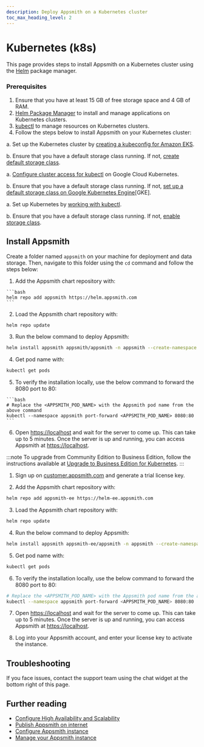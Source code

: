 ```yaml
---
description: Deploy Appsmith on a Kubernetes cluster
toc_max_heading_level: 2
---
```


# Kubernetes (k8s)

This page provides steps to install Appsmith on a Kubernetes cluster using the [Helm](https://helm.sh) package manager.

### Prerequisites
1. Ensure that you have at least 15 GB of free storage space and 4 GB of RAM.
2. [Helm Package Manager](https://helm.sh/docs/intro/install/) to install and manage applications on Kubernetes clusters.
3. [kubectl](https://kubernetes.io/docs/tasks/tools/#kubectl) to manage resources on Kubernetes clusters.
4. Follow the steps below to install Appsmith on your Kubernetes cluster:

<Tabs groupId="configurations" queryString="current-configuration">
 <TabItem label="AWS EKS" value="AWSEKS">

  a. Set up the Kubernetes cluster by [creating a kubeconfig for Amazon EKS](https://docs.aws.amazon.com/eks/latest/userguide/create-kubeconfig.html).

  b. Ensure that you have a default storage class running. If not, [create default storage class](https://docs.aws.amazon.com/eks/latest/userguide/storage-classes.html).

</TabItem>
<TabItem label="Google Cloud Kubernetes" value="GoogleCloudKubernetes">

  a. [Configure cluster access for kubectl](https://cloud.google.com/kubernetes-engine/docs/how-to/cluster-access-for-kubectl) on Google Cloud Kubernetes.

  b. Ensure that you have a default storage class running. If not, [set up a default storage class on Google Kubernetes Engine](https://cloud.google.com/anthos/clusters/docs/on-prem/1.3/how-to/default-storage-class)[GKE].

</TabItem>
<TabItem label="Microk8s" value="Microk8s">

  a. Set up Kubernetes by [working with kubectl](https://microk8s.io/docs/working-with-kubectl).

  b. Ensure that you have a default storage class running. If not, [enable storage class](https://microk8s.io/docs/command-reference#heading--microk8s-enable).
    
</TabItem>
</Tabs>

## Install Appsmith

Create a folder named `appsmith` on your machine for deployment and data storage. Then, navigate to this folder using the `cd` command and follow the steps below:

<Tabs groupId="appsmithEditions" queryString="current-edition">
  <TabItem label="Community Edition" value="communityEdition"> 

  1. Add the Appsmith chart repository with:

    ```bash
    helm repo add appsmith https://helm.appsmith.com
    ```

  2. Load the Appsmith chart repository with:
  ```bash
  helm repo update
  ```

  3. Run the below command to deploy Appsmith:
  ```bash
  helm install appsmith appsmith/appsmith -n appsmith --create-namespace
  ```

  4. Get pod name with:

  ```bash
  kubectl get pods
  ```

  5. To verify the installation locally, use the below command to forward the 8080 port to 80:
  
    ```bash
    # Replace the <APPSMITH_POD_NAME> with the Appsmith pod name from the above command 
    kubectl --namespace appsmith port-forward <APPSMITH_POD_NAME> 8080:80
    ```

  6. Open [https://localhost](https://localhost) and wait for the server to come up. This can take up to 5 minutes. Once the server is up and running, you can access Appsmith at [https://localhost](https://localhost).

</TabItem>
<TabItem label="Business Edition" value="businessEdition"> 

:::note
To upgrade from Community Edition to Business Edition, follow the instructions available at [Upgrade to Business Edition for Kubernetes](/getting-started/setup/upgrade-to-business-edition/kubernetes).
:::

1. Sign up on [customer.appsmith.com](https://customer.appsmith.com/) and generate a trial license key.

2. Add the Appsmith chart repository with:

  ```bash
  helm repo add appsmith-ee https://helm-ee.appsmith.com
  ```
3. Load the Appsmith chart repository with:

  ```bash
  helm repo update
  ```

4. Run the below command to deploy Appsmith:

  ```bash
  helm install appsmith appsmith-ee/appsmith -n appsmith --create-namespace
  ```

5. Get pod name with:

  ```bash
  kubectl get pods
  ```

6. To verify the installation locally, use the below command to forward the 8080 port to 80:
  
  ```bash
  # Replace the <APPSMITH_POD_NAME> with the Appsmith pod name from the above command 
  kubectl --namespace appsmith port-forward <APPSMITH_POD_NAME> 8080:80
  ```

7. Open [https://localhost](https://localhost) and wait for the server to come up. This can take up to 5 minutes. Once the server is up and running, you can access Appsmith at [https://localhost](https://localhost).

8. Log into your Appsmith account, and enter your license key to activate the instance.


</TabItem>
</Tabs>   

## Troubleshooting
If you face issues, contact the support team using the chat widget at the bottom right of this page.

## Further reading

* [Configure High Availability and Scalability](/getting-started/setup/installation-guides/kubernetes/configure-high-availability)
* [Publish Appsmith on internet](/getting-started/setup/installation-guides/kubernetes/publish-appsmith-online)
* [Configure Appsmith instance](/getting-started/setup/instance-configuration#configure-helm-installations)
* [Manage your Appsmith instance](/getting-started/setup/instance-management)

